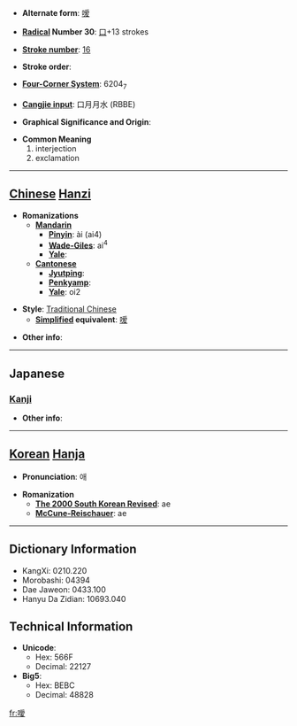 * '''Alternate form''': [[嗳]]

* '''[[Wiktionary:Chinese radical index| Radical]] Number 30''': [[Wiktionary:Chinese radical index 口|口]]+13 strokes

* '''[[Wiktionary:Chinese total strokes index|Stroke number]]''': [[Wiktionary:Chinese total strokes index 16|16]]

* '''Stroke order''': 

* '''[[Wiktionary:Chinese four corner index|Four-Corner System]]''': 6204<sub>7</sub>

* '''[[Wiktionary:Chinese Cangjie index|Cangjie input]]''': 口月月水 (RBBE)

* '''Graphical Significance and Origin''': 

* '''Common Meaning'''
*#interjection
*# exclamation


----

== [[Chinese]] [[Hanzi]] ==

* '''Romanizations'''
** '''[[Mandarin]]'''
*** '''[[Pinyin]]''': ài (ai4)
*** '''[[Wade-Giles]]''': ai<sup>4</sup>
*** '''[[Yale]]''': 
** '''[[Cantonese]]'''
*** '''[[Jyutping]]''':
*** '''[[Penkyamp]]''': 
*** '''[[Yale]]''': oi2

* '''Style''': [[Traditional Chinese]] 
** '''[[Simplified Chinese|Simplified]] equivalent''': [[嗳]]

* '''Other info''': 

----

==Japanese==
===[[Kanji]]===
{{kanji|on readings=[[あい]] (ai), [[がい]] (gai)|kun readings=[[いき]] (iki)}}

* '''Other info''':  

----

== [[Korean]] [[Hanja]] ==

* '''Pronunciation''': 애

* '''Romanization'''
** '''[[The 2000 South Korean Revised Romanization|The 2000 South Korean Revised]]''': ae
** '''[[McCune-Reischauer]]''': ae

----

== Dictionary Information ==

* KangXi: 0210.220
* Morobashi: 04394
* Dae Jaweon: 0433.100
* Hanyu Da Zidian: 10693.040

== Technical Information ==

* '''Unicode''':
** Hex: 566F
** Decimal: 22127
* '''Big5''':
** Hex: BEBC
** Decimal: 48828

[[fr:噯]]